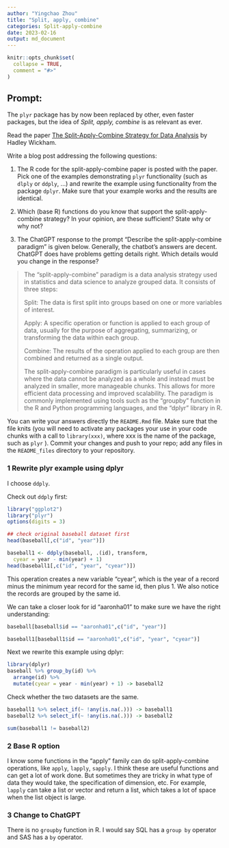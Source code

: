 ```yaml
---
author: "Yingchao Zhou"
title: "Split, apply, combine"
categories: Split-apply-combine
date: 2023-02-16
output: md_document
---
```


<!-- README.md is generated from README.Rmd. Please edit that file -->

```r
knitr::opts_chunk$set(
  collapse = TRUE,
  comment = "#>"
)
```

## Prompt:

The `plyr` package has by now been replaced by other, even faster
packages, but the idea of *Split, apply, combine* is as relevant as
ever.

Read the paper [The Split-Apply-Combine Strategy for Data
Analysis](https://www.jstatsoft.org/article/view/v040i01) by Hadley
Wickham.

Write a blog post addressing the following questions:

1.  The R code for the split-apply-combine paper is posted with the
    paper. Pick one of the examples demonstrating `plyr` functionality
    (such as `dlply` or `ddply`, ...) and rewrite the example using
    functionality from the package `dplyr`. Make sure that your example
    works and the results are identical.

2.  Which (base R) functions do you know that support the
    split-apply-combine strategy? In your opinion, are these sufficient?
    State why or why not?

3. The ChatGPT response to the prompt "Describe the split-apply-combine paradigm" is given below. Generally, the chatbot's answers are decent. ChatGPT does have problems getting details right. Which details would you change in the response? 

    
>    The "split-apply-combine" paradigm is a data analysis strategy used in statistics and data science to analyze grouped data. It consists of three steps:
>
>    Split: The data is first split into groups based on one or more variables of interest.
>
>    Apply: A specific operation or function is applied to each group of data, usually for the purpose of aggregating, summarizing, or transforming the data within each group.
>
> Combine: The results of the operation applied to each group are then combined and returned as a single output.
>
> The split-apply-combine paradigm is particularly useful in cases where the data cannot be analyzed as a whole and instead must be analyzed in smaller, more manageable chunks. This allows for more efficient data processing and improved scalability. The paradigm is commonly implemented using tools such as the "groupby" function in the R and Python programming languages, and the "dplyr" library in R.


You can write your answers directly the `README.Rmd` file. 
Make sure that the file knits (you will need to activate any packages your use in your code chunks with a call to `library(xxx)`, where xxx is the name of the package, such as `plyr` ).
Commit your changes and push to your repo;  add any files in the `README_files` directory to your repository. 

### 1 Rewrite plyr example using dplyr  

I choose `ddply`.

Check out `ddply` first:

```r
library("ggplot2")
library("plyr")
options(digits = 3)

## check original baseball dataset first
head(baseball[,c("id", "year")])
```

```r
baseball1 <- ddply(baseball, .(id), transform, 
  cyear = year - min(year) + 1)
head(baseball1[,c("id", "year", "cyear")])
```

This operation creates a new variable "cyear", which is the year of a record minus the minimum year record for the same id, then plus 1. We also notice the records are grouped by the same id.

We can take a closer look for id "aaronha01" to make sure we have the right understanding:

```r
baseball[baseball$id == "aaronha01",c("id", "year")]
```

```r
baseball1[baseball1$id == "aaronha01",c("id", "year", "cyear")]
```

Next we rewrite this example using dplyr:

```r
library(dplyr)
baseball %>% group_by(id) %>%
  arrange(id) %>%
  mutate(cyear = year - min(year) + 1) -> baseball2
```


Check whether the two datasets are the same.

```r
baseball1 %>% select_if(~ !any(is.na(.))) -> baseball1
baseball2 %>% select_if(~ !any(is.na(.))) -> baseball2

sum(baseball1 != baseball2)
```

### 2 Base R option  

I know some functions in the "apply" family can do split-apply-combine operations, like `apply`, `lapply`, `sapply`. I think these are useful functions and can get a lot of work done. But sometimes they are tricky in what type of data they would take, the specification of dimension, etc. For example, `lapply` can take a list or vector and return a list, which takes a lot of space when the list object is large. 

### 3 Change to ChatGPT  

There is no `groupby` function in R. I would say SQL has a `group by` operator and SAS has a `by` operator.
